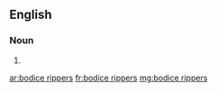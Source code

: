 ==English==

===Noun===
{{head|en|plural|head=[[bodice]] [[rippers]]}}

# {{plural of|bodice ripper|lang=en}}

[[ar:bodice rippers]]
[[fr:bodice rippers]]
[[mg:bodice rippers]]